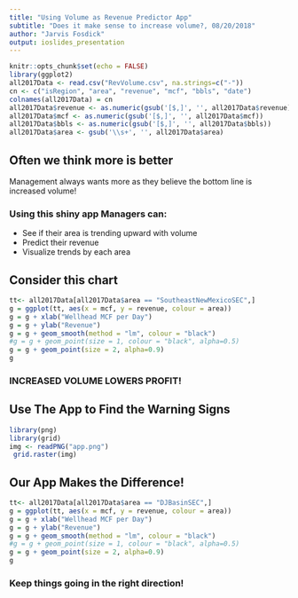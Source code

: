 ```yaml
---
title: "Using Volume as Revenue Predictor App"
subtitle: "Does it make sense to increase volume?, 08/20/2018"
author: "Jarvis Fosdick"
output: ioslides_presentation
---
```


```r
knitr::opts_chunk$set(echo = FALSE)
library(ggplot2)
all2017Data <- read.csv("RevVolume.csv", na.strings=c("-"))
cn <- c("isRegion", "area", "revenue", "mcf", "bbls", "date")
colnames(all2017Data) = cn
all2017Data$revenue <- as.numeric(gsub('[$,]', '', all2017Data$revenue))
all2017Data$mcf <- as.numeric(gsub('[$,]', '', all2017Data$mcf))
all2017Data$bbls <- as.numeric(gsub('[$,]', '', all2017Data$bbls))
all2017Data$area <- gsub('\\s+', '', all2017Data$area)

```

## Often we think more is better

Management always wants more as they believe the bottom line is increased volume!

### Using this shiny app Managers can:

- See if their area is trending upward with volume
- Predict their revenue
- Visualize trends by each area

## Consider this chart
```r
tt<- all2017Data[all2017Data$area == "SoutheastNewMexicoSEC",]
g = ggplot(tt, aes(x = mcf, y = revenue, colour = area))
g = g + xlab("Wellhead MCF per Day")
g = g + ylab("Revenue")
g = g + geom_smooth(method = "lm", colour = "black")
#g = g + geom_point(size = 1, colour = "black", alpha=0.5)
g = g + geom_point(size = 2, alpha=0.9)
g
```

### INCREASED VOLUME LOWERS PROFIT!


## Use The App to Find the Warning Signs

```r
library(png)
library(grid)
img <- readPNG("app.png")
 grid.raster(img)
```

## Our App Makes the Difference!
```r
tt<- all2017Data[all2017Data$area == "DJBasinSEC",]
g = ggplot(tt, aes(x = mcf, y = revenue, colour = area))
g = g + xlab("Wellhead MCF per Day")
g = g + ylab("Revenue")
g = g + geom_smooth(method = "lm", colour = "black")
#g = g + geom_point(size = 1, colour = "black", alpha=0.5)
g = g + geom_point(size = 2, alpha=0.9)
g
```

### Keep things going in the right direction!